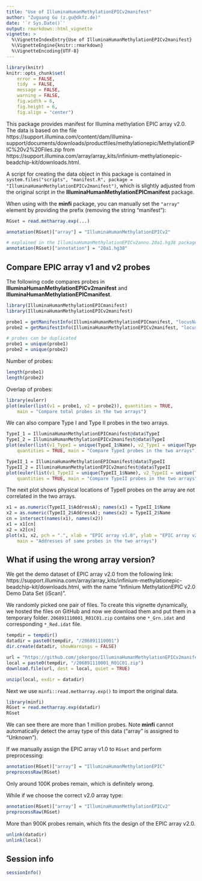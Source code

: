 ```yaml
---
title: "Use of IlluminaHumanMethylationEPICv2manifest"
author: "Zuguang Gu (z.gu@dkfz.de)"
date: '`r Sys.Date()`'
output: rmarkdown::html_vignette
vignette: >
  %\VignetteIndexEntry{Use of IlluminaHumanMethylationEPICv2manifest}
  %\VignetteEngine{knitr::rmarkdown}
  %\VignetteEncoding{UTF-8}
---
```



```r
library(knitr)
knitr::opts_chunk$set(
    error = FALSE,
    tidy  = FALSE,
    message = FALSE,
    warning = FALSE,
    fig.width = 6,
    fig.height = 6,
    fig.align = "center")
```

This package provides manifest for Illumina methylation EPIC array v2.0. The data is based on the file https://support.illumina.com/content/dam/illumina-support/documents/downloads/productfiles/methylationepic/MethylationEPIC%20v2%20Files.zip from 
  https://support.illumina.com/array/array_kits/infinium-methylationepic-beadchip-kit/downloads.html.

A script for creating the data object in this package is contained in
  `system.files("scripts", "manifest.R", package = "IlluminaHumanMethylationEPICv2manifest")`, 
which is slightly adjusted from the original script in the **IlluminaHumanMethylationEPICmanifest** package.

When using with the **minfi** package, you can manually set the `"array"` element by providing the prefix (removing the string "manifest"):

```r
RGset = read.metharray.exp(...)

annotation(RGset)["array"] = "IlluminaHumanMethylationEPICv2"

# explained in the IlluminaHumanMethylationEPICv2anno.20a1.hg38 package
annotation(RGset)["annotation"] = "20a1.hg38"
```

## Compare EPIC array v1 and v2 probes

The following code compares probes in **IlluminaHumanMethylationEPICv2manifest** and **IlluminaHumanMethylationEPICmanifest**.

```r
library(IlluminaHumanMethylationEPICmanifest)
library(IlluminaHumanMethylationEPICv2manifest)

probe1 = getManifestInfo(IlluminaHumanMethylationEPICmanifest, "locusNames")
probe2 = getManifestInfo(IlluminaHumanMethylationEPICv2manifest, "locusNames")

# probes can be duplicated
probe1 = unique(probe1)
probe2 = unique(probe2)
```

Number of probes:

```r
length(probe1)
length(probe2)
```

Overlap of probes:

```r
library(eulerr)
plot(euler(list(v1 = probe1, v2 = probe2)), quantities = TRUE,
    main = "Compare total probes in the two arrays")
```

We can also compare Type I and Type II probes in the two arrays.

```r
TypeI_1 = IlluminaHumanMethylationEPICmanifest@data$TypeI
TypeI_2 = IlluminaHumanMethylationEPICv2manifest@data$TypeI
plot(euler(list(v1_TypeI = unique(TypeI_1$Name), v2_TypeI = unique(TypeI_2$Name))), 
    quantities = TRUE, main = "Compare TypeI probes in the two arrays")

TypeII_1 = IlluminaHumanMethylationEPICmanifest@data$TypeII
TypeII_2 = IlluminaHumanMethylationEPICv2manifest@data$TypeII
plot(euler(list(v1_TypeII = unique(TypeII_1$Name), v2_TypeII = unique(TypeII_2$Name))), 
    quantities = TRUE, main = "Compare TypeII probes in the two arrays")
```

The next plot shows physical locations of TypeII probes on the array are not correlated in the two arrays.

```r
x1 = as.numeric(TypeII_1$AddressA); names(x1) = TypeII_1$Name
x2 = as.numeric(TypeII_2$AddressA); names(x2) = TypeII_2$Name
cn = intersect(names(x1), names(x2))
x1 = x1[cn]
x2 = x2[cn]
plot(x1, x2, pch = ".", xlab = "EPIC array v1.0", ylab = "EPIC array v2.0",
    main = "Addresses of same probes in the two arrays")
```

## What if using the wrong array version?

We get the demo dataset of EPIC array v2.0 from the following link: https://support.illumina.com/array/array_kits/infinium-methylationepic-beadchip-kit/downloads.html, with the name "Infinium MethylationEPIC v2.0 Demo Data Set (iScan)".


We randomly picked one pair of files. To create this vignette dynamically, we hosted the files on GitHub and now we download
them and put them in a temporary folder. `206891110001_R01C01.zip` contains one `*_Grn.idat` and corresponding `*_Red.idat` file.

```r
tempdir = tempdir()
datadir = paste0(tempdir, "/206891110001")
dir.create(datadir, showWarnings = FALSE)

url = "https://github.com/jokergoo/IlluminaHumanMethylationEPICv2manifest/files/11008723/206891110001_R01C01.zip"
local = paste0(tempdir, "/206891110001_R01C01.zip")
download.file(url, dest = local, quiet = TRUE)

unzip(local, exdir = datadir)
```

Next we use `minfi::read.metharray.exp()` to import the original data.

```r
library(minfi)
RGset = read.metharray.exp(datadir)
RGset
```

We can see there are more than 1 million probes. Note **minfi** cannot
automatically detect the array type of this data ("array" is assigned to
"Unknown").

If we manually assign the EPIC array v1.0 to `RGset` and perform preprocessing:

```r
annotation(RGset)["array"] = "IlluminaHumanMethylationEPIC"
preprocessRaw(RGset)
```

Only around 100K probes remain, which is definitely wrong.

While if we choose the correct v2.0 array type:

```r
annotation(RGset)["array"] = "IlluminaHumanMethylationEPICv2"
preprocessRaw(RGset)
```

More than 900K probes remain, which fits the design of the EPIC array v2.0.

```r
unlink(datadir)
unlink(local)
```

## Session info

```r
sessionInfo()
```
